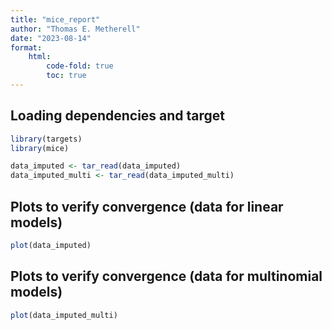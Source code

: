 ```yaml
---
title: "mice_report"
author: "Thomas E. Metherell"
date: "2023-08-14"
format:
    html:
        code-fold: true
        toc: true
---
```


## Loading dependencies and target

```r
library(targets)
library(mice)

data_imputed <- tar_read(data_imputed)
data_imputed_multi <- tar_read(data_imputed_multi)
```

## Plots to verify convergence (data for linear models)

```r
plot(data_imputed)
```

## Plots to verify convergence (data for multinomial models)

```r
plot(data_imputed_multi)
```